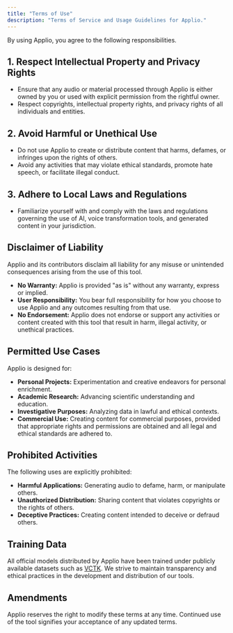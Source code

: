 ```yaml
---
title: "Terms of Use"
description: "Terms of Service and Usage Guidelines for Applio."
---
```


By using Applio, you agree to the following responsibilities.

## 1. Respect Intellectual Property and Privacy Rights

-   Ensure that any audio or material processed through Applio is either owned by you or used with explicit permission from the rightful owner.
-   Respect copyrights, intellectual property rights, and privacy rights of all individuals and entities.

## 2. Avoid Harmful or Unethical Use

-   Do not use Applio to create or distribute content that harms, defames, or infringes upon the rights of others.
-   Avoid any activities that may violate ethical standards, promote hate speech, or facilitate illegal conduct.

## 3. Adhere to Local Laws and Regulations

-   Familiarize yourself with and comply with the laws and regulations governing the use of AI, voice transformation tools, and generated content in your jurisdiction.

## Disclaimer of Liability

Applio and its contributors disclaim all liability for any misuse or unintended consequences arising from the use of this tool.

-   **No Warranty:** Applio is provided "as is" without any warranty, express or implied.
-   **User Responsibility:** You bear full responsibility for how you choose to use Applio and any outcomes resulting from that use.
-   **No Endorsement:** Applio does not endorse or support any activities or content created with this tool that result in harm, illegal activity, or unethical practices.

## Permitted Use Cases

Applio is designed for:

-   **Personal Projects:** Experimentation and creative endeavors for personal enrichment.
-   **Academic Research:** Advancing scientific understanding and education.
-   **Investigative Purposes:** Analyzing data in lawful and ethical contexts.
-   **Commercial Use:** Creating content for commercial purposes, provided that appropriate rights and permissions are obtained and all legal and ethical standards are adhered to.

## Prohibited Activities

The following uses are explicitly prohibited:

-   **Harmful Applications:** Generating audio to defame, harm, or manipulate others.
-   **Unauthorized Distribution:** Sharing content that violates copyrights or the rights of others.
-   **Deceptive Practices:** Creating content intended to deceive or defraud others.

## Training Data

All official models distributed by Applio have been trained under publicly available datasets such as [VCTK](https://huggingface.co/datasets/IAHispano/Applio-Dataset). We strive to maintain transparency and ethical practices in the development and distribution of our tools.

## Amendments

Applio reserves the right to modify these terms at any time. Continued use of the tool signifies your acceptance of any updated terms.